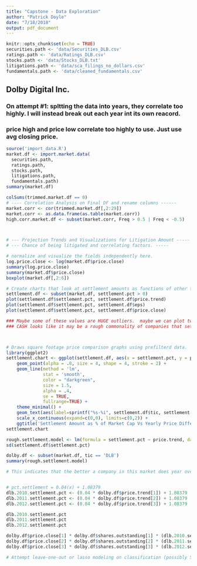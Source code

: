 ```yaml
---
title: "Capstone - Data Exploration"
author: "Patrick Doyle"
date: "7/18/2018"
output: pdf_document
---
```


```r
knitr::opts_chunk$set(echo = TRUE)
securities.path <- 'data/Securities_DLB.csv'
ratings.path <- 'data/Ratings_DLB.csv'
stocks.path <- 'data/Stocks_DLB.txt'
litigations.path <- 'data/sca_filings_no_dollars.csv'
fundamentals.path <- 'data/cleaned_fundamentals.csv'
```

## Dolby Digital Inc.

### On attempt #1: spltting the data into years, they correlate too highly.  I will instead break out each year int its own reacord.
### price high and price low correlate too highly to use.  Just use avg closing price.
```r
source('import_data.R')
market.df <- import.market.data(
  securities.path,
  ratings.path,
  stocks.path,
  litigations.path,
  fundamentals.path)
summary(market.df)

colSums(trimmed.market.df == 0)
# ---- Correlation Analysis on Final DF and rename columns ------
market.corr <- cor(trimmed.market.df[,2:29])
market.corr <- as.data.frame(as.table(market.corr))
high.corr.market.df <- subset(market.corr, Freq > 0.5 | Freq < -0.5)



# --- Projection Trends and Visualizations for Litigation Amount -----
# --- Chance of being litigated and correlating factors. -----
```


```r
# normalize and visualize the fields independently here.
log.price.close <- log(market.df$price.close)
summary(log.price.close)
summary(market.df$price.close)
boxplot(market.df[,2:6])
```


```r

# Create charts that look at settlement amounts as functions of other things here
settlement.df <- subset(market.df, settlement.pct > 0)
plot(settlement.df$settlement.pct, settlement.df$price.trend)
plot(settlement.df$settlement.pct, settlement.df$eps)
plot(settlement.df$settlement.pct, settlement.df$price.close)

### Maybe some of these values are HUGE outliers.  maybe we can plot two different variables with (settlement.pct * 10) + .5 as the size
### CASH looks like it may be a rough commonality of companies that settle.  --eh, 628 companes have negative cash.



# Draws square footage price comparison graphs using prefilterd data.
library(ggplot2)
settlement.chart <- ggplot(settlement.df, aes(x = settlement.pct, y = price.trend)) + 
    geom_point(alpha = .8, size = 4, shape = 4, stroke = 2) + 
    geom_line(method = 'lm',
              stat = 'smooth',
              color = "darkgreen",
              size = 1.5,
              alpha = .4,
              se = TRUE,
              fullrange=TRUE) +
    theme_minimal() +
    geom_text(aes(label=sprintf("%s-%i", settlement.df$tic, settlement.df$year)),hjust=-.2, vjust=-.6) +
    scale_x_continuous(expand=c(0,0), limits=c(0,2)) +
    ggtitle('Settlement Amount as % of Market Cap Vs Yearly Price Differential')
settlement.chart

rough.settlement.model <- lm(formula = settlement.pct ~ price.trend, data = settlement.df)
sd(settlement.df$settlement.pct)

dolby.df <- subset(market.df, tic == 'DLB')
summary(rough.settlement.model)

# This indicates that the better a company in this market does year over year, the larger the litigation settlement will be as a percentage of market capatalization.  This falls into line with the pressors MPL conjecture.


# pct.settlement = 0.04(x) + 1.08379
dlb.2010.settlement.pct <- (0.04 * dolby.df$price.trend[1]) + 1.08379
dlb.2011.settlement.pct <- (0.04 * dolby.df$price.trend[2]) + 1.08379
dlb.2012.settlement.pct <- (0.04 * dolby.df$price.trend[3]) + 1.08379

dlb.2010.settlement.pct
dlb.2011.settlement.pct
dlb.2012.settlement.pct

dolby.df$price.close[1] * dolby.df$shares.outstanding[1] * (dlb.2010.settlement.pct/100)
dolby.df$price.close[2] * dolby.df$shares.outstanding[2] * (dlb.2011.settlement.pct/100)
dolby.df$price.close[3] * dolby.df$shares.outstanding[3] * (dlb.2012.settlement.pct/100)
```


```r
# Attempt leave-one-out or lasso modeling on classification (possibly SVM!) of was.litigated

```
















